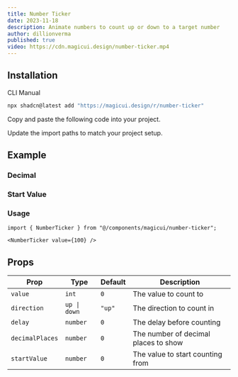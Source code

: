 ```yaml
---
title: Number Ticker
date: 2023-11-18
description: Animate numbers to count up or down to a target number
author: dillionverma
published: true
video: https://cdn.magicui.design/number-ticker.mp4
---
```


<ComponentPreview name="number-ticker-demo" />

## Installation

<Tabs defaultValue="cli">

<TabsList>
  <TabsTrigger value="cli">CLI</TabsTrigger>
  <TabsTrigger value="manual">Manual</TabsTrigger>
</TabsList>
<TabsContent value="cli">

```bash
npx shadcn@latest add "https://magicui.design/r/number-ticker"
```

</TabsContent>

<TabsContent value="manual">

<Steps>

<Step>Copy and paste the following code into your project.</Step>

<ComponentSource name="number-ticker" />

<Step>Update the import paths to match your project setup.</Step>

</Steps>

</TabsContent>

</Tabs>

## Example

### Decimal

<ComponentPreview name="number-ticker-decimal-demo" />

### Start Value

<ComponentPreview name="number-ticker-demo-2" />

### Usage

```tsx
import { NumberTicker } from "@/components/magicui/number-ticker";
```

```tsx
<NumberTicker value={100} />
```

## Props

| Prop            | Type         | Default | Description                          |
| --------------- | ------------ | ------- | ------------------------------------ |
| `value`         | `int`        | `0`     | The value to count to                |
| `direction`     | `up \| down` | `"up"`  | The direction to count in            |
| `delay`         | `number`     | `0`     | The delay before counting            |
| `decimalPlaces` | `number`     | `0`     | The number of decimal places to show |
| `startValue`    | `number`     | `0`     | The value to start counting from     |
